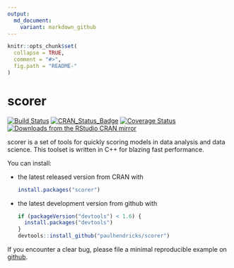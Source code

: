 ```yaml
---
output:
  md_document:
    variant: markdown_github
---
```


<!-- README.md is generated from README.Rmd. Please edit that file -->

```r
knitr::opts_chunk$set(
  collapse = TRUE,
  comment = "#>",
  fig.path = "README-"
)
```

# scorer

[![Build Status](https://travis-ci.org/paulhendricks/scorer.png?branch=master)](https://travis-ci.org/paulhendricks/scorer)
[![CRAN_Status_Badge](http://www.r-pkg.org/badges/version/scorer)](http://cran.r-project.org/package=scorer)
[![Coverage Status](https://coveralls.io/repos/paulhendricks/scorer/badge.svg?branch=master&service=github)](https://coveralls.io/github/paulhendricks/scorer?branch=master)
[![Downloads from the RStudio CRAN mirror](http://cranlogs.r-pkg.org/badges/scorer)](http://cran.rstudio.com/package=scorer)

scorer is a set of tools for quickly scoring models in data analysis and data science. This toolset is written in C++ for blazing fast performance.

You can install:

* the latest released version from CRAN with

    ```R
    install.packages("scorer")
    ````

* the latest development version from github with

    ```R
    if (packageVersion("devtools") < 1.6) {
      install.packages("devtools")
    }
    devtools::install_github("paulhendricks/scorer")
    ```

If you encounter a clear bug, please file a minimal reproducible example on [github](https://github.com/paulhendricks/scorer/issues).
